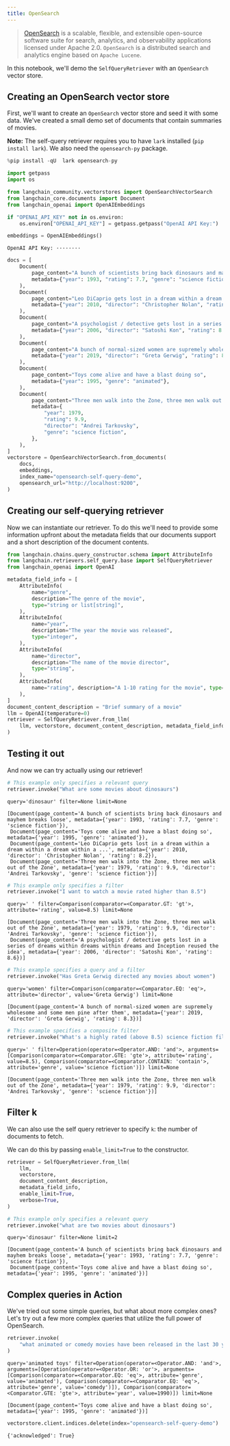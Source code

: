 ```yaml
---
title: OpenSearch
---
```


> [OpenSearch](https://opensearch.org/) is a scalable, flexible, and extensible open-source software suite for search, analytics, and observability applications licensed under Apache 2.0. `OpenSearch` is a distributed search and analytics engine based on `Apache Lucene`.

In this notebook, we'll demo the `SelfQueryRetriever` with an `OpenSearch` vector store.

## Creating an OpenSearch vector store

First, we'll want to create an `OpenSearch` vector store and seed it with some data. We've created a small demo set of documents that contain summaries of movies.

**Note:** The self-query retriever requires you to have `lark` installed (`pip install lark`). We also need the `opensearch-py` package.

```python
%pip install -qU  lark opensearch-py
```

```python
import getpass
import os

from langchain_community.vectorstores import OpenSearchVectorSearch
from langchain_core.documents import Document
from langchain_openai import OpenAIEmbeddings

if "OPENAI_API_KEY" not in os.environ:
    os.environ["OPENAI_API_KEY"] = getpass.getpass("OpenAI API Key:")

embeddings = OpenAIEmbeddings()
```

```output
OpenAI API Key: ········
```

```python
docs = [
    Document(
        page_content="A bunch of scientists bring back dinosaurs and mayhem breaks loose",
        metadata={"year": 1993, "rating": 7.7, "genre": "science fiction"},
    ),
    Document(
        page_content="Leo DiCaprio gets lost in a dream within a dream within a dream within a ...",
        metadata={"year": 2010, "director": "Christopher Nolan", "rating": 8.2},
    ),
    Document(
        page_content="A psychologist / detective gets lost in a series of dreams within dreams within dreams and Inception reused the idea",
        metadata={"year": 2006, "director": "Satoshi Kon", "rating": 8.6},
    ),
    Document(
        page_content="A bunch of normal-sized women are supremely wholesome and some men pine after them",
        metadata={"year": 2019, "director": "Greta Gerwig", "rating": 8.3},
    ),
    Document(
        page_content="Toys come alive and have a blast doing so",
        metadata={"year": 1995, "genre": "animated"},
    ),
    Document(
        page_content="Three men walk into the Zone, three men walk out of the Zone",
        metadata={
            "year": 1979,
            "rating": 9.9,
            "director": "Andrei Tarkovsky",
            "genre": "science fiction",
        },
    ),
]
vectorstore = OpenSearchVectorSearch.from_documents(
    docs,
    embeddings,
    index_name="opensearch-self-query-demo",
    opensearch_url="http://localhost:9200",
)
```

## Creating our self-querying retriever

Now we can instantiate our retriever. To do this we'll need to provide some information upfront about the metadata fields that our documents support and a short description of the document contents.

```python
from langchain.chains.query_constructor.schema import AttributeInfo
from langchain.retrievers.self_query.base import SelfQueryRetriever
from langchain_openai import OpenAI

metadata_field_info = [
    AttributeInfo(
        name="genre",
        description="The genre of the movie",
        type="string or list[string]",
    ),
    AttributeInfo(
        name="year",
        description="The year the movie was released",
        type="integer",
    ),
    AttributeInfo(
        name="director",
        description="The name of the movie director",
        type="string",
    ),
    AttributeInfo(
        name="rating", description="A 1-10 rating for the movie", type="float"
    ),
]
document_content_description = "Brief summary of a movie"
llm = OpenAI(temperature=0)
retriever = SelfQueryRetriever.from_llm(
    llm, vectorstore, document_content_description, metadata_field_info, verbose=True
)
```

## Testing it out

And now we can try actually using our retriever!

```python
# This example only specifies a relevant query
retriever.invoke("What are some movies about dinosaurs")
```

```output
query='dinosaur' filter=None limit=None
```

```output
[Document(page_content='A bunch of scientists bring back dinosaurs and mayhem breaks loose', metadata={'year': 1993, 'rating': 7.7, 'genre': 'science fiction'}),
 Document(page_content='Toys come alive and have a blast doing so', metadata={'year': 1995, 'genre': 'animated'}),
 Document(page_content='Leo DiCaprio gets lost in a dream within a dream within a dream within a ...', metadata={'year': 2010, 'director': 'Christopher Nolan', 'rating': 8.2}),
 Document(page_content='Three men walk into the Zone, three men walk out of the Zone', metadata={'year': 1979, 'rating': 9.9, 'director': 'Andrei Tarkovsky', 'genre': 'science fiction'})]
```

```python
# This example only specifies a filter
retriever.invoke("I want to watch a movie rated higher than 8.5")
```

```output
query=' ' filter=Comparison(comparator=<Comparator.GT: 'gt'>, attribute='rating', value=8.5) limit=None
```

```output
[Document(page_content='Three men walk into the Zone, three men walk out of the Zone', metadata={'year': 1979, 'rating': 9.9, 'director': 'Andrei Tarkovsky', 'genre': 'science fiction'}),
 Document(page_content='A psychologist / detective gets lost in a series of dreams within dreams within dreams and Inception reused the idea', metadata={'year': 2006, 'director': 'Satoshi Kon', 'rating': 8.6})]
```

```python
# This example specifies a query and a filter
retriever.invoke("Has Greta Gerwig directed any movies about women")
```

```output
query='women' filter=Comparison(comparator=<Comparator.EQ: 'eq'>, attribute='director', value='Greta Gerwig') limit=None
```

```output
[Document(page_content='A bunch of normal-sized women are supremely wholesome and some men pine after them', metadata={'year': 2019, 'director': 'Greta Gerwig', 'rating': 8.3})]
```

```python
# This example specifies a composite filter
retriever.invoke("What's a highly rated (above 8.5) science fiction film?")
```

```output
query=' ' filter=Operation(operator=<Operator.AND: 'and'>, arguments=[Comparison(comparator=<Comparator.GTE: 'gte'>, attribute='rating', value=8.5), Comparison(comparator=<Comparator.CONTAIN: 'contain'>, attribute='genre', value='science fiction')]) limit=None
```

```output
[Document(page_content='Three men walk into the Zone, three men walk out of the Zone', metadata={'year': 1979, 'rating': 9.9, 'director': 'Andrei Tarkovsky', 'genre': 'science fiction'})]
```

## Filter k

We can also use the self query retriever to specify `k`: the number of documents to fetch.

We can do this by passing `enable_limit=True` to the constructor.

```python
retriever = SelfQueryRetriever.from_llm(
    llm,
    vectorstore,
    document_content_description,
    metadata_field_info,
    enable_limit=True,
    verbose=True,
)
```

```python
# This example only specifies a relevant query
retriever.invoke("what are two movies about dinosaurs")
```

```output
query='dinosaur' filter=None limit=2
```

```output
[Document(page_content='A bunch of scientists bring back dinosaurs and mayhem breaks loose', metadata={'year': 1993, 'rating': 7.7, 'genre': 'science fiction'}),
 Document(page_content='Toys come alive and have a blast doing so', metadata={'year': 1995, 'genre': 'animated'})]
```

## Complex queries in Action

We've tried out some simple queries, but what about more complex ones? Let's try out a few more complex queries that utilize the full power of OpenSearch.

```python
retriever.invoke(
    "what animated or comedy movies have been released in the last 30 years about animated toys?"
)
```

```output
query='animated toys' filter=Operation(operator=<Operator.AND: 'and'>, arguments=[Operation(operator=<Operator.OR: 'or'>, arguments=[Comparison(comparator=<Comparator.EQ: 'eq'>, attribute='genre', value='animated'), Comparison(comparator=<Comparator.EQ: 'eq'>, attribute='genre', value='comedy')]), Comparison(comparator=<Comparator.GTE: 'gte'>, attribute='year', value=1990)]) limit=None
```

```output
[Document(page_content='Toys come alive and have a blast doing so', metadata={'year': 1995, 'genre': 'animated'})]
```

```python
vectorstore.client.indices.delete(index="opensearch-self-query-demo")
```

```output
{'acknowledged': True}
```
